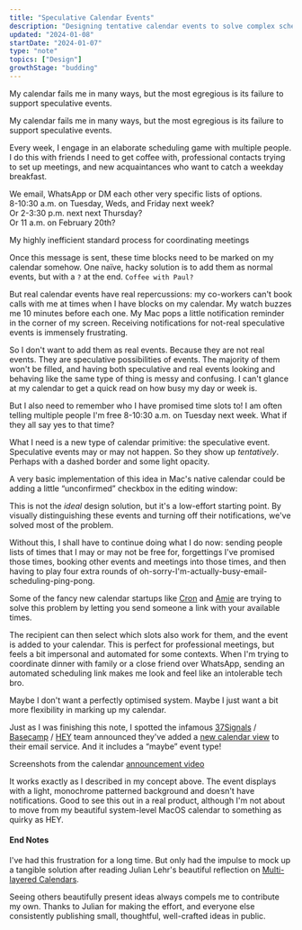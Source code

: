 ```yaml
---
title: "Speculative Calendar Events"
description: "Designing tentative calendar events to solve complex scheduling problems"
updated: "2024-01-08"
startDate: "2024-01-07"
type: "note"
topics: ["Design"]
growthStage: "budding"
---
```


<IntroParagraph>

My calendar fails me in many ways, but the most egregious is its failure to support speculative events.

My calendar fails me in many ways, but the most egregious is its failure to support speculative events.

</IntroParagraph>

Every week, I engage in an elaborate scheduling game with multiple people. I do this with friends I need to get coffee with, professional contacts trying to set up meetings, and new acquaintances who want to catch a weekday breakfast.

We email, WhatsApp or DM each other very specific lists of options.  
8-10:30 a.m. on Tuesday, Weds, and Friday next week?  
Or 2-3:30 p.m. next next Thursday?  
Or 11 a.m. on February 20th?

<TwoColumn alignItems="start" margin="0 auto 3rem">

<ImageFrame src="/images/posts/speculative-events/chat1.webp" />
<ImageFrame src="/images/posts/speculative-events/chat2.webp" />

</TwoColumn>

<Subtext>My highly inefficient standard process for coordinating meetings</Subtext>

<Spacer size="xs" />


Once this message is sent, these time blocks need to be marked on my calendar somehow. One naïve, hacky solution is to add them as normal events, but with a `?` at the end. `Coffee with Paul?`

But real calendar events have real repercussions: my co-workers can't book calls with me at times when I have blocks on my calendar. My watch buzzes me 10 minutes before each one. My Mac pops a little notification reminder in the corner of my screen. Receiving notifications for not-real speculative events is immensely frustrating.

<ImageFrame src="/images/posts/speculative-events/cal-notifs.webp" width="1100px" margin="1rem auto 2rem" />

So I don't want to add them as real events. Because they are not real events. They are speculative possibilities of events. The majority of them won't be filled, and having both speculative and real events looking and behaving like the same type of thing is messy and confusing. I can't glance at my calendar to get a quick read on how busy my day or week is.

But I also need to remember who I have promised time slots to! I am often telling multiple people I'm free 8-10:30 a.m. on Tuesday next week. What if they all say yes to that time?

What I need is a new type of calendar primitive: <Highlight>the speculative event</Highlight>. Speculative events may or may not happen. So they show up _tentatively_. Perhaps with a dashed border and some light opacity.

<ImageFrame src="/images/posts/speculative-events/spec-event.webp" width="1200px" alt="A speculative calendar event marked with a dotted border, light opacity background, and question mark icon" />

A very basic implementation of this idea in Mac's native calendar could be adding a little “unconfirmed” checkbox in the editing window:

<BasicImage src="/images/posts/speculative-events/spec-event.gif" width="1400px" margin="1rem auto" alt="Marking a new calendar event as 'unconfirmed' in Mac calendar" />

This is not the _ideal_ design solution, but it's a low-effort starting point. By visually distinguishing these events and turning off their notifications, we've solved most of the problem.

Without this, I shall have to continue doing what I do now: sending people lists of times that I may or may not be free for, forgettings I've promised those times, booking other events and meetings into those times, and then having to play four extra rounds of oh-sorry-I'm-actually-busy-email-scheduling-ping-pong.

Some of the fancy new calendar startups like [Cron](https://cron.com/) and [Amie](https://amie.so/) are trying to solve this problem by letting you send someone a link with your available times.

<TwoColumn gridTemplateColumns="3fr 4fr" alignItems="start" maxWidth="1600px" margin="0 auto var(--space-xl)">

<ImageFrame src="/images/posts/speculative-events/cron.webp" width={685} alt="Selecting avaliable blocks in Cron" showalt />

<ImageFrame src="/images/posts/speculative-events/amie.webp" width={915} alt="Booking an avaliable slot time in Amie" showalt />

</TwoColumn>

The recipient can then select which slots also work for them, and the event is added to your calendar. This is perfect for professional meetings, but feels a bit impersonal and automated for some contexts. When I'm trying to coordinate dinner with family or a close friend over WhatsApp, sending an automated scheduling link makes me look and feel like an intolerable tech bro.

Maybe I don't want a perfectly optimised system. Maybe I just want a bit more flexibility in marking up my calendar.

Just as I was finishing this note, I spotted the infamous [37Signals](https://37signals.com/) / [Basecamp](https://basecamp.com/) / [HEY](https://www.hey.com/) team announced they've added a [new calendar view](https://www.youtube.com/watch?v=SztU4232u_o) to their email service. And it includes a “maybe” event type! 

<TwoColumn alignItems="start" maxWidth="1400px" margin="1rem auto 2rem">

<ImageFrame src="/images/posts/speculative-events/maybe2.webp" alt="Maybe events on HEY calendar" />

<ImageFrame src="/images/posts/speculative-events/maybe.webp" alt="Maybe events on HEY calendar" />

</TwoColumn>

<Subtext>Screenshots from the calendar [announcement video](https://www.youtube.com/watch?v=SztU4232u_o)</Subtext>

<Spacer size="xs" />

It works exactly as I described in my concept above. The event displays with a light, monochrome patterned background and doesn't have notifications. Good to see this out in a real product, although I'm not about to move from my beautiful system-level MacOS calendar to something as quirky as HEY.

<Spacer size="xs" />

<SimpleCard alignLeft>

#### End Notes

I've had this frustration for a long time. But only had the impulse to mock up a tangible solution after reading Julian Lehr's beautiful reflection on [Multi-layered Calendars](https://julian.digital/2023/07/06/multi-layered-calendars/).

Seeing others beautifully present ideas always compels me to contribute my own. Thanks to Julian for making the effort, and everyone else consistently publishing small, thoughtful, well-crafted ideas in public.

</SimpleCard>
